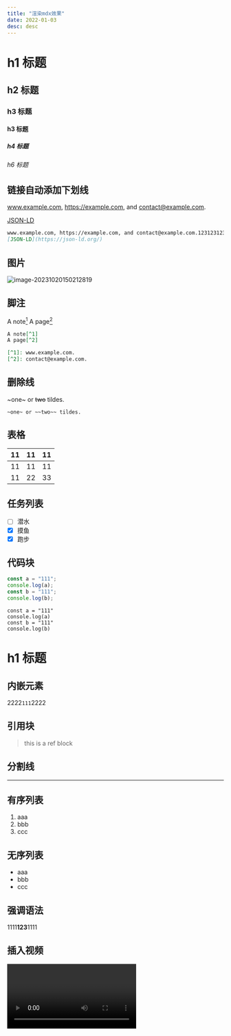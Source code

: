 ```yaml
---
title: "渲染mdx效果"
date: 2022-01-03
desc: desc
---
```


# h1 标题

## h2 标题

### h3 标题

#### h3 标题

##### h4 标题

###### h6 标题

## 链接自动添加下划线

www.example.com, https://example.com, and contact@example.com.

[JSON-LD](https://json-ld.org/)

```markdown
www.example.com, https://example.com, and contact@example.com.1231231232132131232131232131232131232131
[JSON-LD](https://json-ld.org/)
```

## 图片

![image-20231020150212819](/mdpic/image-20231020150212819.png)

## 脚注

A note[^1]
A page[^2]

[^1]: www.example.com.
[^2]: contact@example.com.

```markdown
A note[^1]
A page[^2]

[^1]: www.example.com.
[^2]: contact@example.com.
```

## 删除线

~one~ or ~~two~~ tildes.

```
~one~ or ~~two~~ tildes.
```

## 表格

| 11  | 11  | 11  |
| --- | --- | --- |
| 11  | 11  | 11  |
| 11  | 22  | 33  |

## 任务列表

- [ ] 潜水
- [x] 摸鱼
- [x] 跑步

## 代码块

```js
const a = "111";
console.log(a);
const b = "111";
console.log(b);
```

```
const a = "111"
console.log(a)
const b = "111"
console.log(b)
```

# h1 标题

## 内嵌元素

2222`111`2222

## 引用块

> this is a ref block

## 分割线

---

## 有序列表

1. aaa
2. bbb
3. ccc

## 无序列表

- aaa
- bbb
- ccc

## 强调语法

1111**123**1111

## 插入视频

<Video url="//player.bilibili.com/player.html?aid=535126186&bvid=BV1jM411X7Gc&cid=1314273178&p=1" />
